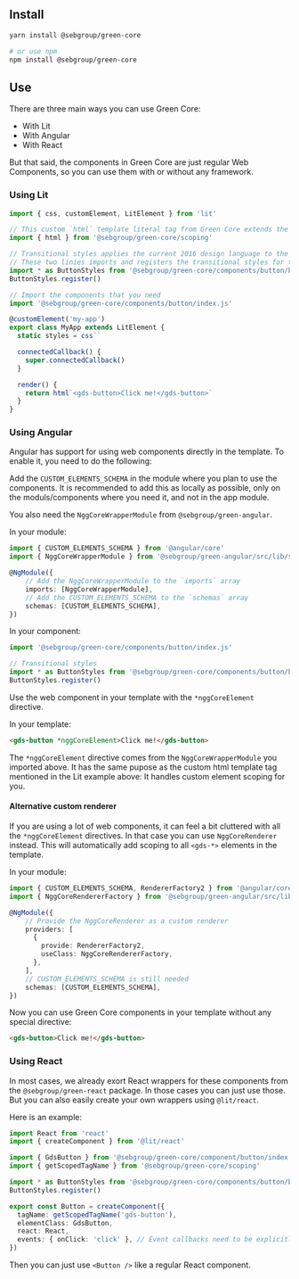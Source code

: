 
<Meta title="Get started" />

## Install

```bash
yarn install @sebgroup/green-core

# or use npm
npm install @sebgroup/green-core
```

## Use

There are three main ways you can use Green Core:

- With Lit
- With Angular
- With React

But that said, the components in Green Core are just regular Web Components, so you can use them with or without any framework.

### Using Lit

```ts
import { css, customElement, LitElement } from 'lit'

// This custom `html` template literal tag from Green Core extends the default `lit-html` tag to handle element version scoping.
import { html } from '@sebgroup/green-core/scoping'

// Transitional styles applies the current 2016 design language to the components
// These two linies imports and registers the transitional styles for the button component
import * as ButtonStyles from '@sebgroup/green-core/components/button/button.trans.styles.js'
ButtonStyles.register()

// Import the components that you need
import '@sebgroup/green-core/components/button/index.js'

@customElement('my-app')
export class MyApp extends LitElement {
  static styles = css``

  connectedCallback() {
    super.connectedCallback()
  }

  render() {
    return html`<gds-button>Click me!</gds-button>`
  }
}
```

### Using Angular

Angular has support for using web components directly in the template. To enable it, you need to do the following:

Add the `CUSTOM_ELEMENTS_SCHEMA` in the module where you plan to use the components. It is recommended to add this as locally as possible, only on the moduls/components where you need it, and not in the app module.

You also need the `NggCoreWrapperModule` from `@sebgroup/green-angular`.

In your module:

```ts
import { CUSTOM_ELEMENTS_SCHEMA } from '@angular/core'
import { NggCoreWrapperModule } from '@sebgroup/green-angular/src/lib/shared'

@NgModule({
    // Add the NggCoreWrapperModule to the `imports` array
    imports: [NggCoreWrapperModule],
    // Add the CUSTOM_ELEMENTS_SCHEMA to the `schemas` array
    schemas: [CUSTOM_ELEMENTS_SCHEMA],
})
```

In your component:

```ts
import '@sebgroup/green-core/components/button/index.js'

// Transitional styles
import * as ButtonStyles from '@sebgroup/green-core/components/button/button.trans.styles.js'
ButtonStyles.register()
```

Use the web component in your template with the `*nggCoreElement` directive.

In your template:

```html
<gds-button *nggCoreElement>Click me!</gds-button>
```

The `*nggCoreElement` directive comes from the `NggCoreWrapperModule` you imported above. It has the same pupose as the custom html template tag mentioned in the Lit example above: It handles custom element scoping for you.

#### Alternative custom renderer

If you are using a lot of web components, it can feel a bit cluttered with all the `*nggCoreElement` directives. In that case you can use `NggCoreRenderer` instead. This will automatically add scoping to all `<gds-*>` elements in the template.

In your module:

```ts
import { CUSTOM_ELEMENTS_SCHEMA, RendererFactory2 } from '@angular/core'
import { NggCoreRendererFactory } from '@sebgroup/green-angular/src/lib/shared'

@NgModule({
    // Provide the NggCoreRenderer as a custom renderer
    providers: [
      {
        provide: RendererFactory2,
        useClass: NggCoreRendererFactory,
      },
    ],
    // CUSTOM_ELEMENTS_SCHEMA is still needed
    schemas: [CUSTOM_ELEMENTS_SCHEMA],
})
```

Now you can use Green Core components in your template without any special directive:

```html
<gds-button>Click me!</gds-button>
```

### Using React

In most cases, we already exort React wrappers for these components from the `@sebgroup/green-react` package. In those cases you can just use those. But you can also easily create your own wrappers using `@lit/react`.

Here is an example:

```ts
import React from 'react'
import { createComponent } from '@lit/react'

import { GdsButton } from '@sebgroup/green-core/component/button/index.js'
import { getScopedTagName } from '@sebgroup/green-core/scoping'

import * as ButtonStyles from '@sebgroup/green-core/components/button/button.trans.styles.js'
ButtonStyles.register()

export const Button = createComponent({
  tagName: getScopedTagName('gds-button'),
  elementClass: GdsButton,
  react: React,
  events: { onClick: 'click' }, // Event callbacks need to be explicitly mapped to DOM events
})
```

Then you can just use `<Button />` like a regular React component.
